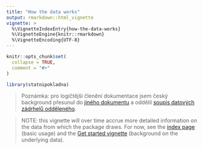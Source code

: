 ```yaml
---
title: "How the data works"
output: rmarkdown::html_vignette
vignette: >
  %\VignetteIndexEntry{how-the-data-works}
  %\VignetteEngine{knitr::rmarkdown}
  %\VignetteEncoding{UTF-8}
---
```


```r
knitr::opts_chunk$set(
  collapse = TRUE,
  comment = "#>"
)
```

```r
library(statnipokladna)
```

> Poznámka: pro logičtější členění dokumentace jsem český background přesunul do [jiného dokumentu](how-the-data-works-cz.html) a oddělil [soupis datových zádrhelů odděleného](data-issues-cz.html).

> NOTE: this vignette will over time accrue more detailed information on the data from which the package draws. For now, see the [index page](https://petrbouchal.github.io/statnipokladna/index.html) (basic usage) and the [Get started vignette](statnipokladna.html) (background on the underlying data).
